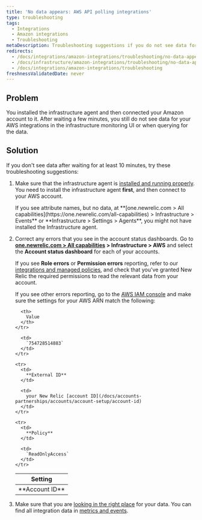 ```yaml
---
title: 'No data appears: AWS API polling integrations'
type: troubleshooting
tags:
  - Integrations
  - Amazon integrations
  - Troubleshooting
metaDescription: Troubleshooting suggestions if you do not see data for your Amazon/AWS integrations in the New Relic infrastructure UI.
redirects:
  - /docs/integrations/amazon-integrations/troubleshooting/no-data-appears-aws-integrations
  - /docs/infrastructure/amazon-integrations/troubleshooting/no-data-appears-amazonaws-integrations
  - /docs/integrations/amazon-integrations/troubleshooting
freshnessValidatedDate: never
---
```


## Problem

You installed the infrastructure agent and then connected your Amazon account to it. After waiting a few minutes, you still do not see data for your AWS integrations in the infrastructure monitoring UI or when querying for the data.

## Solution

If you don't see data after waiting for at least 10 minutes, try these troubleshooting suggestions:

1. Make sure that the infrastructure agent is [installed and running properly](/docs/infrastructure/new-relic-infrastructure/troubleshooting/no-data-appears-infrastructure). You need to install the infrastructure agent **first**, and then connect to your AWS account.

   <Callout variant="tip">
     If you see attribute names, but no data, at **[one.newrelic.com > All capabilities](https://one.newrelic.com/all-capabilities) > Infrastructure > Events** or **Infrastructure > Settings > Agents**, you might not have installed the Infrastructure agent.
   </Callout>
2. Correct any errors that you see in the account status dashboards. Go to **[one.newrelic.com > All capabilities](https://one.newrelic.com/all-capabilities) > Infrastructure > AWS** and select the **Account status dashboard** for each of your accounts.

   If you see **Role errors** or **Permission errors** reporting, refer to our [integrations and managed policies](/docs/integrations/amazon-integrations/getting-started/integrations-managed-policies), and check that you've granted New Relic the required permissions to read the relevant data from your account.

   If you see other errors reporting, go to the [AWS IAM console](https://console.aws.amazon.com/iam/home?#/roles) and make sure the settings for your AWS ARN match the following:

   <table>
     <thead>
       <tr>
         <th>
           Setting
         </th>

         <th>
           Value
         </th>
       </tr>
     </thead>

     <tbody>
       <tr>
         <td>
           **Account ID**
         </td>

         <td>
           `754728514883`
         </td>
       </tr>

       <tr>
         <td>
           **External ID**
         </td>

         <td>
           your New Relic [account ID](/docs/accounts-partnerships/accounts/account-setup/account-id)
         </td>
       </tr>

       <tr>
         <td>
           **Policy**
         </td>

         <td>
           `ReadOnlyAccess`
         </td>
       </tr>
     </tbody>
   </table>
3. Make sure that you are [looking in the right place](/docs/infrastructure/integrations-getting-started/getting-started/understand-integration-data-data-types#metric) for your data. You can find all integration data in [metrics and events](/docs/query-your-data/explore-query-data/data-explorer/introduction-data-explorer).
